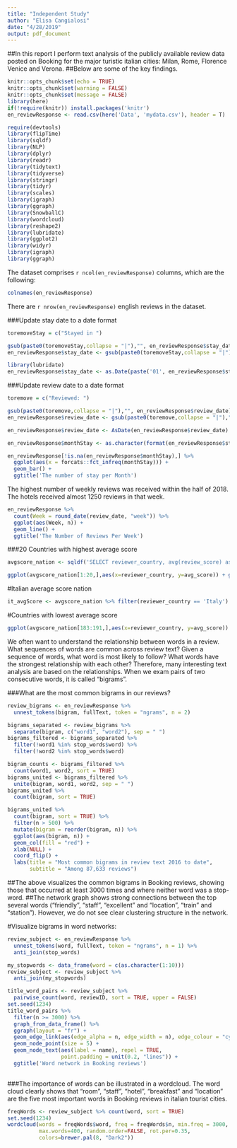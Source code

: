 ```yaml
---
title: "Independent Study"
author: "Elisa Cangialosi"
date: "4/28/2019"
output: pdf_document
---
```


##In this report I perform text analysis of the publicly available review data posted on Booking for the major turistic italian cities: Milan, Rome, Florence Venice and Verona.
##Below are some of the key findings.
```r
knitr::opts_chunk$set(echo = TRUE)
knitr::opts_chunk$set(warning = FALSE)
knitr::opts_chunk$set(message = FALSE)
library(here)
if(!require(knitr)) install.packages('knitr')
en_reviewResponse <- read.csv(here('Data', 'mydata.csv'), header = T)
```

```r
require(devtools)
library(flipTime)
library(sqldf)
library(NLP)
library(dplyr)
library(readr)
library(tidytext)
library(tidyverse)
library(stringr)
library(tidyr)
library(scales)
library(igraph)
library(ggraph)
library(SnowballC)
library(wordcloud)
library(reshape2)
library(lubridate)
library(ggplot2)
library(widyr)
library(igraph)
library(ggraph)
```
The dataset comprises `r ncol(en_reviewResponse)` columns, which are the following:
```r
colnames(en_reviewResponse)
```

There are `r nrow(en_reviewResponse)` english reviews in the dataset.

###Update stay date to a date format
```r
toremoveStay = c("Stayed in ")

gsub(paste0(toremoveStay,collapse = "|"),"", en_reviewResponse$stay_date)
en_reviewResponse$stay_date <- gsub(paste0(toremoveStay,collapse = "|"),"", en_reviewResponse$stay_date)

library(lubridate)
en_reviewResponse$stay_date <- as.Date(paste('01', en_reviewResponse$stay_date), format='%d %b %Y')

```


###Update review date to a date format
```r
toremove = c("Reviewed: ")

gsub(paste0(toremove,collapse = "|"),"", en_reviewResponse$review_date)
en_reviewResponse$review_date <- gsub(paste0(toremove,collapse = "|"),"", en_reviewResponse$review_date)

en_reviewResponse$review_date <- AsDate(en_reviewResponse$review_date)

```


```r

en_reviewResponse$monthStay <- as.character(format(en_reviewResponse$stay_date,'%B'))

en_reviewResponse[!is.na(en_reviewResponse$monthStay),] %>% 
  ggplot(aes(x = forcats::fct_infreq(monthStay))) +
  geom_bar() + 
  ggtitle('The number of stay per Month')
```

The highest number of weekly reviews was received within the half of 2018. The hotels received almost 1250 reviews in that week. 
```r
en_reviewResponse %>%
  count(Week = round_date(review_date, "week")) %>%
  ggplot(aes(Week, n)) +
  geom_line() + 
  ggtitle('The Number of Reviews Per Week')

```

###20 Countries with highest average score
```r
avgscore_nation <- sqldf('SELECT reviewer_country, avg(review_score) as avg_score from en_reviewResponse group by reviewer_country order by avg(review_score) desc')

ggplot(avgscore_nation[1:20,],aes(x=reviewer_country, y=avg_score)) + geom_bar(stat = 'identity')+theme_bw()+ theme(axis.text.x = element_text(angle = 45, hjust = 1)) + ggtitle('20 Countries with highest average score')
```

#Italian average score nation
```r
it_avgScore <- avgscore_nation %>% filter(reviewer_country == 'Italy')
```

#Countries with lowest average score
```r
ggplot(avgscore_nation[183:191,],aes(x=reviewer_country, y=avg_score)) + geom_bar(stat = 'identity')+theme_bw()+ theme(axis.text.x = element_text(angle = 45, hjust = 1)) + ggtitle('20 Countries with highest average score')
```


We often want to understand the relationship between words in a review. What sequences of words are common across review text? Given a sequence of words, what word is most likely to follow? What words have the strongest relationship with each other? Therefore, many interesting text analysis are based on the relationships. When we exam pairs of two consecutive words, it is called “bigrams”.

###What are the most common bigrams in our reviews?
```r
review_bigrams <- en_reviewResponse %>%
  unnest_tokens(bigram, fullText, token = "ngrams", n = 2)

bigrams_separated <- review_bigrams %>%
  separate(bigram, c("word1", "word2"), sep = " ")
bigrams_filtered <- bigrams_separated %>%
  filter(!word1 %in% stop_words$word) %>%
  filter(!word2 %in% stop_words$word)

bigram_counts <- bigrams_filtered %>% 
  count(word1, word2, sort = TRUE)
bigrams_united <- bigrams_filtered %>%
  unite(bigram, word1, word2, sep = " ")
bigrams_united %>%
  count(bigram, sort = TRUE)

```

```r
bigrams_united %>%
  count(bigram, sort = TRUE) %>%
  filter(n > 500) %>%
  mutate(bigram = reorder(bigram, n)) %>%
  ggplot(aes(bigram, n)) +
  geom_col(fill = "red") +
  xlab(NULL) +
  coord_flip() +
  labs(title = "Most common bigrams in review text 2016 to date",
       subtitle = "Among 87,633 reviews")
```

##The above visualizes the common bigrams in Booking reviews, showing those that occurred at least 3000 times and where neither word was a stop-word.
##The network graph shows strong connections between the top several words (“friendly”, “staff”, “excellent” and “location”, "train" and "station"). However, we do not see clear clustering structure in the network.

#Visualize bigrams in word networks:
```r
review_subject <- en_reviewResponse %>%
  unnest_tokens(word, fullText, token = "ngrams", n = 1) %>% 
  anti_join(stop_words)

my_stopwords <- data_frame(word = c(as.character(1:10)))
review_subject <- review_subject %>% 
  anti_join(my_stopwords)

title_word_pairs <- review_subject %>% 
  pairwise_count(word, reviewID, sort = TRUE, upper = FALSE)
set.seed(1234)
title_word_pairs %>%
  filter(n >= 3000) %>%
  graph_from_data_frame() %>%
  ggraph(layout = "fr") +
  geom_edge_link(aes(edge_alpha = n, edge_width = n), edge_colour = "cyan4") +
  geom_node_point(size = 5) +
  geom_node_text(aes(label = name), repel = TRUE, 
                 point.padding = unit(0.2, "lines")) +
  ggtitle('Word network in Booking reviews')
  
```


###The importance of words can be illustrated in a wordcloud.
The word cloud clearly shows that “room”, “staff”, “hotel”, "breakfast" and “location” are the five most important words in Booking reviews in italian tourist cities. 
```r
freqWords <- review_subject %>% count(word, sort = TRUE)
set.seed(1234)
wordcloud(words = freqWords$word, freq = freqWords$n, min.freq = 3000,
          max.words=400, random.order=FALSE, rot.per=0.35, 
          colors=brewer.pal(8, "Dark2"))
```

